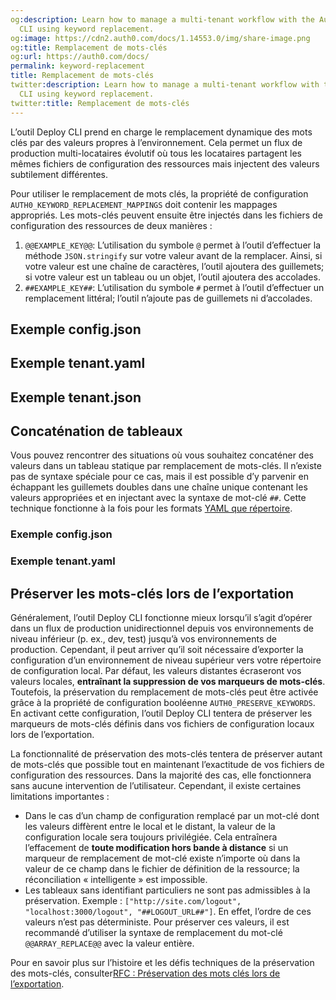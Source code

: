 ```yaml
---
og:description: Learn how to manage a multi-tenant workflow with the Auth0 Deploy
  CLI using keyword replacement.
og:image: https://cdn2.auth0.com/docs/1.14553.0/img/share-image.png
og:title: Remplacement de mots-clés
og:url: https://auth0.com/docs/
permalink: keyword-replacement
title: Remplacement de mots-clés
twitter:description: Learn how to manage a multi-tenant workflow with the Auth0 Deploy
  CLI using keyword replacement.
twitter:title: Remplacement de mots-clés
---
```


L’outil Deploy CLI prend en charge le remplacement dynamique des mots clés par des valeurs propres à l’environnement. Cela permet un flux de production multi-locataires évolutif où tous les locataires partagent les mêmes fichiers de configuration des ressources mais injectent des valeurs subtilement différentes.

Pour utiliser le remplacement de mots clés, la propriété de configuration `AUTH0_KEYWORD_REPLACEMENT_MAPPINGS` doit contenir les mappages appropriés. Les mots-clés peuvent ensuite être injectés dans les fichiers de configuration des ressources de deux manières :

1. `@@EXAMPLE_KEY@@`: L’utilisation du symbole `@` permet à l’outil d’effectuer la méthode `JSON.stringify` sur votre valeur avant de la remplacer. Ainsi, si votre valeur est une chaîne de caractères, l’outil ajoutera des guillemets; si votre valeur est un tableau ou un objet, l’outil ajoutera des accolades.
2. `##EXAMPLE_KEY##`: L’utilisation du symbole `#` permet à l’outil d’effectuer un remplacement littéral; l’outil n’ajoute pas de guillemets ni d’accolades.

## Exemple config.json



## Exemple tenant.yaml



## Exemple tenant.json



## Concaténation de tableaux

Vous pouvez rencontrer des situations où vous souhaitez concaténer des valeurs dans un tableau statique par remplacement de mots-clés. Il n’existe pas de syntaxe spéciale pour ce cas, mais il est possible d’y parvenir en échappant les guillemets doubles dans une chaîne unique contenant les valeurs appropriées et en injectant avec la syntaxe de mot-clé `##`. Cette technique fonctionne à la fois pour les formats [YAML que répertoire](/available-resource-configuration-formats).

### Exemple config.json



### Exemple tenant.yaml



## Préserver les mots-clés lors de l’exportation

Généralement, l’outil Deploy CLI fonctionne mieux lorsqu’il s’agit d’opérer dans un flux de production unidirectionnel depuis vos environnements de niveau inférieur (p. ex., dev, test) jusqu’à vos environnements de production. Cependant, il peut arriver qu’il soit nécessaire d’exporter la configuration d’un environnement de niveau supérieur vers votre répertoire de configuration local. Par défaut, les valeurs distantes écraseront vos valeurs locales, **entraînant la suppression de vos marqueurs de mots-clés**. Toutefois, la préservation du remplacement de mots-clés peut être activée grâce à la propriété de configuration booléenne `AUTH0_PRESERVE_KEYWORDS`. En activant cette configuration, l’outil Deploy CLI tentera de préserver les marqueurs de mots-clés définis dans vos fichiers de configuration locaux lors de l’exportation.

La fonctionnalité de préservation des mots-clés tentera de préserver autant de mots-clés que possible tout en maintenant l’exactitude de vos fichiers de configuration des ressources. Dans la majorité des cas, elle fonctionnera sans aucune intervention de l’utilisateur. Cependant, il existe certaines limitations importantes :

* Dans le cas d’un champ de configuration remplacé par un mot-clé dont les valeurs diffèrent entre le local et le distant, la valeur de la configuration locale sera toujours privilégiée. Cela entraînera l’effacement de **toute modification hors bande à distance** si un marqueur de remplacement de mot-clé existe n’importe où dans la valeur de ce champ dans le fichier de définition de la ressource; la réconciliation « intelligente » est impossible.
* Les tableaux sans identifiant particuliers ne sont pas admissibles à la préservation. Exemple : `["http://site.com/logout", "localhost:3000/logout", "##LOGOUT_URL##"]`. En effet, l’ordre de ces valeurs n’est pas déterministe. Pour préserver ces valeurs, il est recommandé d’utiliser la syntaxe de remplacement du mot-clé `@@ARRAY_REPLACE@@` avec la valeur entière.

Pour en savoir plus sur l’histoire et les défis techniques de la préservation des mots-clés, consulter[RFC : Préservation des mots clés lors de l’exportation](https://github.com/auth0/auth0-deploy-cli/issues/688).